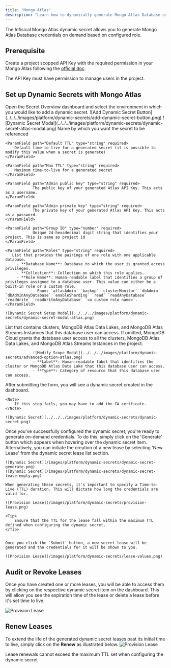 ```yaml
---
title: "Mongo Atlas"
description: "Learn how to dynamically generate Mongo Atlas Database user credentials."
---
```


The Infisical Mongo Atlas dynamic secret allows you to generate Mongo Atlas Database credentials on demand based on configured role.

## Prerequisite
Create a project scopped API Key with the required permission in your Mongo Atlas following the [official doc](https://www.mongodb.com/docs/atlas/configure-api-access/#grant-programmatic-access-to-a-project).

<Info>
				The API Key must have permission to manage users in the project.
</Info>

## Set up Dynamic Secrets with Mongo Atlas

<Steps>
  <Step title="Open Secret Overview Dashboard">
	Open the Secret Overview dashboard and select the environment in which you would like to add a dynamic secret.
  </Step>
  <Step title="Click on the 'Add Dynamic Secret' button">
	![Add Dynamic Secret Button](../../../images/platform/dynamic-secrets/add-dynamic-secret-button.png)
  </Step>
  <Step title="Select Mongo Atlas">
	![Dynamic Secret Modal](../../../images/platform/dynamic-secrets/dynamic-secret-atlas-modal.png)
  </Step>
  <Step title="Provide the inputs for dynamic secret parameters">
	<ParamField path="Secret Name" type="string" required>
		Name by which you want the secret to be referenced
	</ParamField>

	<ParamField path="Default TTL" type="string" required>
		Default time-to-live for a generated secret (it is possible to modify this value when a secret is generate)
	</ParamField>

	<ParamField path="Max TTL" type="string" required>
		Maximum time-to-live for a generated secret
	</ParamField>

	<ParamField path="Admin public key" type="string" required>
				The public key of your generated Atlas API Key. This acts as a username.
	</ParamField>

	<ParamField path="Admin private key" type="string" required>
				The private key of your generated Atlas API Key. This acts as a password.
	</ParamField>

	<ParamField path="Group ID" type="number" required>
				Unique 24-hexadecimal digit string that identifies your project. This is same as project id
	</ParamField>

	<ParamField path="Roles" type="string" required>
	   List that provides the pairings of one role with one applicable database.
		 - **Database Name**: Database to which the user is granted access privileges.
		 - **Collection**: Collection on which this role applies.
		 - **Role Name**: Human-readable label that identifies a group of privileges assigned to a database user. This value can either be a built-in role or a custom role.
				- Enum: `atlasAdmin` `backup` `clusterMonitor` `dbAdmin` `dbAdminAnyDatabase` `enableSharding` `read` `readAnyDatabase` `readWrite` `readWriteAnyDatabase` `<a custom role name>`.
	</ParamField>

	![Dynamic Secret Setup Modal](../../../images/platform/dynamic-secrets/dynamic-secret-modal-atlas.png)

  </Step>
  <Step title="(Optional) Modify Access Scope">
  	List that contains clusters, MongoDB Atlas Data Lakes, and MongoDB Atlas Streams Instances that this database user can access. If omitted, MongoDB Cloud grants the database user access to all the clusters, MongoDB Atlas Data Lakes, and MongoDB Atlas Streams Instances in the project.

				![Modify Scope Modal](../../../images/platform/dynamic-secrets/advanced-option-atlas.png)
				- **Label**: Human-readable label that identifies the cluster or MongoDB Atlas Data Lake that this database user can access.
				- **Type**: Category of resource that this database user can access.
  </Step>
  <Step title="Click 'Submit'">
  	After submitting the form, you will see a dynamic secret created in the dashboard. 

	<Note>
		If this step fails, you may have to add the CA certficate. 
	</Note>

	![Dynamic Secret](../../../images/platform/dynamic-secrets/dynamic-secret.png)
  </Step>
  <Step title="Generate dynamic secrets">
	Once you've successfully configured the dynamic secret, you're ready to generate on-demand credentials. 
	To do this, simply click on the 'Generate' button which appears when hovering over the dynamic secret item. 
	Alternatively, you can initiate the creation of a new lease by selecting 'New Lease' from the dynamic secret lease list section.

	![Dynamic Secret](/images/platform/dynamic-secrets/dynamic-secret-generate.png)
	![Dynamic Secret](/images/platform/dynamic-secrets/dynamic-secret-lease-empty.png)

	When generating these secrets, it's important to specify a Time-to-Live (TTL) duration. This will dictate how long the credentials are valid for.

	![Provision Lease](/images/platform/dynamic-secrets/provision-lease.png)

	<Tip>
		Ensure that the TTL for the lease fall within the maximum TTL defined when configuring the dynamic secret.
	</Tip>


	Once you click the `Submit` button, a new secret lease will be generated and the credentials for it will be shown to you. 

	![Provision Lease](/images/platform/dynamic-secrets/lease-values.png)
  </Step>
</Steps>

## Audit or Revoke Leases
Once you have created one or more leases, you will be able to access them by clicking on the respective dynamic secret item on the dashboard. 
This will allow you see the expiration time of the lease or delete a lease before it's set time to live.

![Provision Lease](/images/platform/dynamic-secrets/lease-data.png)

## Renew Leases
To extend the life of the generated dynamic secret leases past its initial time to live, simply click on the **Renew** as illustrated below.
![Provision Lease](/images/platform/dynamic-secrets/dynamic-secret-lease-renew.png)

<Warning>
	Lease renewals cannot exceed the maximum TTL set when configuring the dynamic secret
</Warning>
